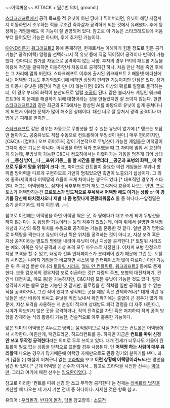 ~~어택쨔응~~
ATTACK + [[땅]](1번 의미, ground.)

[[스타크래프트]]에서 공격 목표를 적 유닛이 아닌 땅에다 찍어버리면, 유닛이 해당 지점까지 이동하면서 조우하는 적을 무조건 죽자살자 공격하게 되는 것에서 유래했다. 후에 등장하는 게임들에도 이 기능이 잘 반영되어 있다. 참고로 이 기능은 스타크래프트에 처음부터 들어있던 기능은 아니며, 후에 추가된 기능이다.

[[KKND]]라든가 [[워크래프트2]] 등에 존재하던, 현재로서는 이해하기 힘들 정도로 힘든 공격 기능[* 공격(어택) 명령을 선택하고서 적 유닛 등에 직접 찍어줘야 공격이나 반격이 가능했다. 한마디로 뭔가를 자동으로 공격하지 않는 사양. 후자의 경우 P키의 패트롤 기능을 이용해 적진을 클릭하면 이동하면서 자동으로 공격하긴 하나, 처음 만난 적을 죽인 후에는 그 자리에 멈춰 버린다. 스타크래프트 이후에 출시된 워크래프트 2 배틀넷 에디션에서는 어택땅 기능도 추가되었다.]에 비하면 상당히 편리한 기능이지만 단점은 있다. 장거리 이동시 유닛은 (중간에 적을 만나지 않는다면) 99% 이상의 확률로 일렬로 돌격하는데, 이 경우 부대의 화력이 분산되므로 일렬 [[조공]]이 된다. 같은 블리자드 게임인 워크래프트3에 이 문제를 해결하기 위해 대형이라는 것을 만들었지만 잘 쓰이지 않는다. 한편 [[스타크래프트2]]와 같은 최근의 RTS에서는 향상된 AI를 바탕으로 유닛이 쉽게 뭉쳐다니게 되면서 이러한 문제가 많이 해소된 상태이다. 대신 너무 잘 뭉쳐서 광역 공격이나 마법에 큰 피해를 받지만...

[[스타크래프트]] 같은 경우는 자동으로 무빙샷을 할 수 있는 유닛이 없기에 [* 탱크는 포탑만 돌아가고, 공중유닛도 직접 수동으로 컨트롤해야 무빙샷이 된다.] 매우 편리하지만, [C&C]나 [컴퍼니 오브 히어로즈] 같이 기본적으로 무빙샷이 가능한 게임들은 어택땅이 그다지 좋은 기능은 아니다. 어택땅을 하면 적과 조우했을 때 그 자리에 멈춰 서 교전하게 되는데, 무빙샷이 가능한 C&C나 컴오히에서는 이랬다가는 기동을 멈추게 되어 상대가 '''__종심 방어__나 __포위 기동__을 할 시간을 줄 뿐더러 __공군과 포병의 화력__에 역으로 두들겨 맞을 위험이 크다.''' 또, 마이크로 컨트롤이 중요한 이런 게임들은 부위나 방위별 방어력을 다르게 구현하므로 가만히 멈춰있으면 측면이 노출되기 쉽상이다. 그 외에 종족/세력마다 어택땅의 효율이 크게 차이나는 경우도 있다.[* 대표적인 경우가 스타 2다. 저그는 어택땅해도, 심지어 직후부터 딴거 해도 그럭저럭 효율이 나오는 반면, 프로토스가 어택땅하는건 '''프로토스가 압도적으로 우세해서 어택땅 해도 이기는 상황''' or '''이 경기를 당신께 바치겠사오니 제발 나 좀 병맛나게 관광테워줍쇼''' 둘 중 하나다.--앞점멸은 승기 굳히기라도 되지 이건 뭐...--]

참고로 이전에는 어택땅을 하면 어택땅 찍은 곳, 즉 땅에다가 대고 쏘게 되어 무빙샷을 하지 않는다는 둥 황당한 기능이라는 둥의 각주가 있었는데, 아마 위에서 설명한 어택땅 개념과 지상의 특정 위치를 수동으로 공격하는 기능을 혼동한 것 같다. 일반 공격 명령으로 어택땅을 찍는다고 유닛이 아닌 찍은 위치를 공격하는 것이 아니고, 지상 포격 혹은 지상 공격이라는 별도의 명령을 내려야 유닛이 아닌 지상을 공격한다.[* 토탈워 시리즈는 예외. 이쪽은 유닛 공격과 지상 포격 모두 마우스로 지정한다. 어차피 포병 한정으로 지상 포격을 할 수 있고, 내정과 전투 인터페이스가 분리되어 있기 때문에 그런 듯. 토탈워 시리즈는 나머지 게임들과 비교하면 시스템 및 인터페이스가 많이 다르다.] 이런 기능은 위 두 게임 뿐만 아니라 [[토탈워 시리즈]], [[월드 인 컨플릭트]], [[워크래프트3]] 등에도 존재한다. 보통 컴오히의 경우처럼 포로 취급하는 것[* 차량의 주포, 보병의 대전차화기, 견인식 대전차포, 야포 등]만 가능하지만, C&C처럼 모든 유닛이 가능한 것도 있다. 얼핏 생각하기에는 쓸모 없는 기능인 것 같지만, 클로킹을 한 적처럼 일반 공격을 할 수 없는 적을 공격하거나, 그런 적이 있다고 생각되는 곳을 제압 혹은 견제하거나[* 대개 이런 유닛들은 생산 비용이 비싸고 유닛을 직접 보내서 확인하기에는 출혈이 큰 경우가 많기 때문에, 지상 포격을 사용하는 게 손실이 적으며 상대방도 퇴각 명령을 더 자주 내린다.], 시야가 확보되지 않은 곳을 공격하거나, 적의 진격로를 차단 혹은 저지하여 적의 공격 방향을 강제하는 식의 활용이 가능한, 전술적으로 아주 훌륭한 기능이다.

넓은 의미의 어택땅은 A누르고 땅찍는 움직임이므로 사실 거의 모든 컨트롤은 어택땅에서 시작한다. 마린산개, 택견드라군, 히드라컨트롤 등. 하지만 지금은 '''컨트롤 따위 신경 안 쓰고 무작정 공격한다'''라는 의미로 두루 쓰이고 있다. 대개 전세가 너무나도 기울어 컨트롤이 필요 없는 상황을 단적으로 표현할 경우 사용된다. 단 '''어택땅 하는 사람이 매우 유리할때''' 나오는 경우가 많기때문에 어택땅 자체만으로도 관광 경기의 분위기를 낸다. 과거 [김동수] 해설이 어처구니 없는 [[꼬라박]]을 보고 '''이런 상황에 어택땅이라뇨!'''라는 명언을 남긴 바 있다.[* 근데 어택땅 쓴 선수가 이겨서... 참고로 꼬라박을 시전한 선수는 [[박대만]], 그리고 여기에 패한 선수는 [[임요환]]이었다...]

참고로 이러한 '컨트롤 따위 신경 안 쓰고 무작정 공격한다'는 전제는 [[란체스터 법칙#s-2.2|리베르타 법칙]]을 계산할 때 나오는 세 가지 기본 전제 중 하나이다. 자세한 것은 항목 참고.

유의어 : [[우라돌격]], [[반자이 돌격]], [[닥돌]]
참고항목 : [[소모전]]

